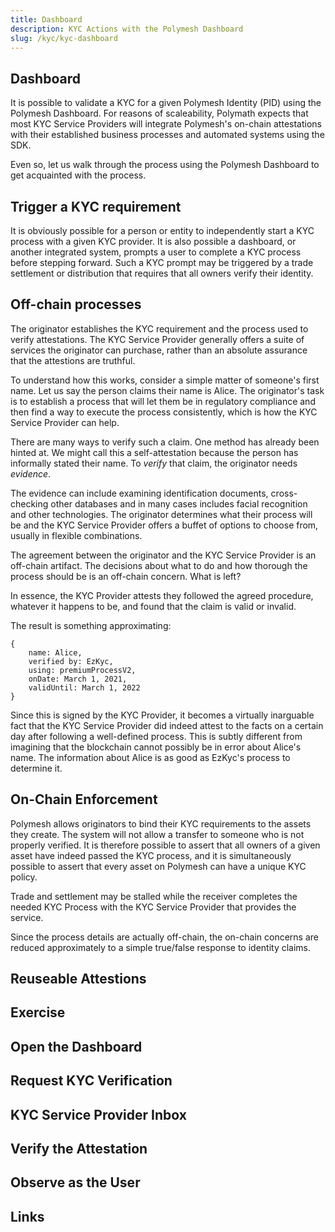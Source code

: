 ```yaml
---
title: Dashboard
description: KYC Actions with the Polymesh Dashboard
slug: /kyc/kyc-dashboard
---
```


## Dashboard

It is possible to validate a KYC for a given Polymesh Identity (PID) using the Polymesh Dashboard. For reasons of scaleability, Polymath expects that most KYC Service Providers will integrate Polymesh's on-chain attestations with their established business processes and automated systems using the SDK.

Even so, let us walk through the process using the Polymesh Dashboard to get acquainted with the process.

## Trigger a KYC requirement

It is obviously possible for a person or entity to independently start a KYC process with a given KYC provider. It is also possible a dashboard, or another integrated system, prompts a user to complete a KYC process before stepping forward. Such a KYC prompt may be triggered by a trade settlement or distribution that requires that all owners verify their identity.

## Off-chain processes

The originator establishes the KYC requirement and the process used to verify attestations. The KYC Service Provider generally offers a suite of services the originator can purchase, rather than an absolute assurance that the attestions are truthful.

To understand how this works, consider a simple matter of someone's first name. Let us say the person claims their name is Alice. The originator's task is to establish a process that will let them be in regulatory compliance and then find a way to execute the process consistently, which is how the KYC Service Provider can help.

There are many ways to verify such a claim. One method has already been hinted at. We might call this a self-attestation because the person has informally stated their name. To _verify_ that claim, the originator needs _evidence_.

The evidence can include examining identification documents, cross-checking other databases and in many cases includes facial recognition and other technologies. The originator determines what their process will be and the KYC Service Provider offers a buffet of options to choose from, usually in flexible combinations.

The agreement between the originator and the KYC Service Provider is an off-chain artifact. The decisions about what to do and how thorough the process should be is an off-chain concern. What is left?

In essence, the KYC Provider attests they followed the agreed procedure, whatever it happens to be, and found that the claim is valid or invalid.

The result is something approximating:

```
{
	name: Alice,
	verified by: EzKyc,
	using: premiumProcessV2,
	onDate: March 1, 2021,
    validUntil: March 1, 2022
}
```
Since this is signed by the KYC Provider, it becomes a virtually inarguable fact that the KYC Service Provider did indeed attest to the facts on a certain day after following a well-defined process. This is subtly different from imagining that the blockchain cannot possibly be in error about Alice's name. The information about Alice is as good as EzKyc's process to determine it.

## On-Chain Enforcement

Polymesh allows originators to bind their KYC requirements to the assets they create. The system will not allow a transfer to someone who is not properly verified. It is therefore possible to assert that all owners of a given asset have indeed passed the KYC process, and it is simultaneously possible to assert that every asset on Polymesh can have a unique KYC policy.

Trade and settlement may be stalled while the receiver completes the needed KYC Process with the KYC Service Provider that provides the service.

Since the process details are actually off-chain, the on-chain concerns are reduced approximately to a simple true/false response to identity claims.

## Reuseable Attestions

## Exercise

## Open the Dashboard

## Request KYC Verification

## KYC Service Provider Inbox

## Verify the Attestation

## Observe as the User

## Links
